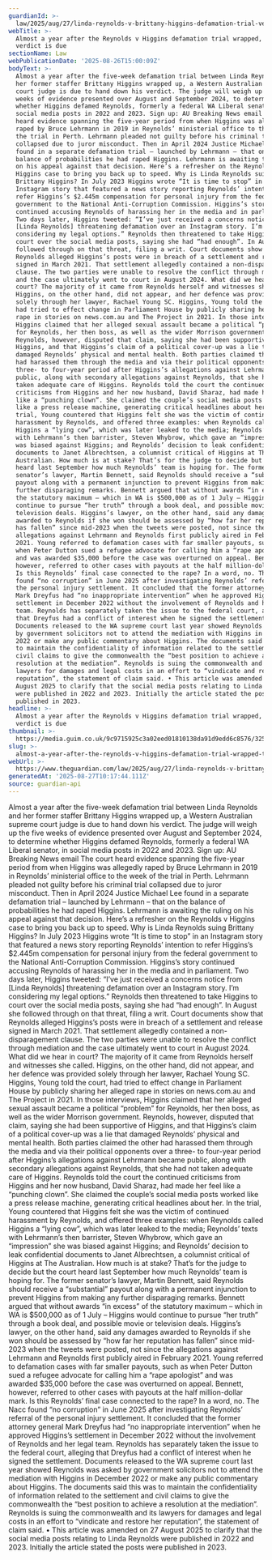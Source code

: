 ```yaml
---
guardianId: >-
  law/2025/aug/27/linda-reynolds-v-brittany-higgins-defamation-trial-verdict-due-ntwnfb
webTitle: >-
  Almost a year after the Reynolds v Higgins defamation trial wrapped, the
  verdict is due
sectionName: Law
webPublicationDate: '2025-08-26T15:00:09Z'
bodyText: >-
  Almost a year after the five-week defamation trial between Linda Reynolds and
  her former staffer Brittany Higgins wrapped up, a Western Australian supreme
  court judge is due to hand down his verdict. The judge will weigh up the five
  weeks of evidence presented over August and September 2024, to determine
  whether Higgins defamed Reynolds, formerly a federal WA Liberal senator, in
  social media posts in 2022 and 2023. Sign up: AU Breaking News email The court
  heard evidence spanning the five-year period from when Higgins was allegedly
  raped by Bruce Lehrmann in 2019 in Reynolds’ ministerial office to the week of
  the trial in Perth. Lehrmann pleaded not guilty before his criminal trial
  collapsed due to juror misconduct. Then in April 2024 Justice Michael Lee
  found in a separate defamation trial – launched by Lehrmann – that on the
  balance of probabilities he had raped Higgins. Lehrmann is awaiting the ruling
  on his appeal against that decision. Here’s a refresher on the Reynolds v
  Higgins case to bring you back up to speed. Why is Linda Reynolds suing
  Brittany Higgins? In July 2023 Higgins wrote “It is time to stop” in an
  Instagram story that featured a news story reporting Reynolds’ intention to
  refer Higgins’s $2.445m compensation for personal injury from the federal
  government to the National Anti-Corruption Commission. Higgins’s story
  continued accusing Reynolds of harassing her in the media and in parliament.
  Two days later, Higgins tweeted: “I’ve just received a concerns notice from
  [Linda Reynolds] threatening defamation over an Instagram story. I’m
  considering my legal options.” Reynolds then threatened to take Higgins to
  court over the social media posts, saying she had “had enough”. In August she
  followed through on that threat, filing a writ. Court documents show that
  Reynolds alleged Higgins’s posts were in breach of a settlement and release
  signed in March 2021. That settlement allegedly contained a non-disparagement
  clause. The two parties were unable to resolve the conflict through mediation
  and the case ultimately went to court in August 2024. What did we hear in
  court? The majority of it came from Reynolds herself and witnesses she called.
  Higgins, on the other hand, did not appear, and her defence was provided
  solely through her lawyer, Rachael Young SC. Higgins, Young told the court,
  had tried to effect change in Parliament House by publicly sharing her alleged
  rape in stories on news.com.au and The Project in 2021. In those interviews,
  Higgins claimed that her alleged sexual assault became a political “problem”
  for Reynolds, her then boss, as well as the wider Morrison government.
  Reynolds, however, disputed that claim, saying she had been supportive of
  Higgins, and that Higgins’s claim of a political cover-up was a lie that
  damaged Reynolds’ physical and mental health. Both parties claimed the other
  had harassed them through the media and via their political opponents over a
  three- to four-year period after Higgins’s allegations against Lehrmann became
  public, along with secondary allegations against Reynolds, that she had not
  taken adequate care of Higgins. Reynolds told the court the continued
  criticisms from Higgins and her now husband, David Sharaz, had made her feel
  like a “punching clown”. She claimed the couple’s social media posts worked
  like a press release machine, generating critical headlines about her. In the
  trial, Young countered that Higgins felt she was the victim of continued
  harassment by Reynolds, and offered three examples: when Reynolds called
  Higgins a “lying cow”, which was later leaked to the media; Reynolds’ texts
  with Lehrmann’s then barrister, Steven Whybrow, which gave an “impression” she
  was biased against Higgins; and Reynolds’ decision to leak confidential
  documents to Janet Albrechtsen, a columnist critical of Higgins at The
  Australian. How much is at stake? That’s for the judge to decide but the court
  heard last September how much Reynolds’ team is hoping for. The former
  senator’s lawyer, Martin Bennett, said Reynolds should receive a “substantial”
  payout along with a permanent injunction to prevent Higgins from making any
  further disparaging remarks. Bennett argued that without awards “in excess” of
  the statutory maximum – which in WA is $500,000 as of 1 July – Higgins would
  continue to pursue “her truth” through a book deal, and possible movie or
  television deals. Higgins’s lawyer, on the other hand, said any damages
  awarded to Reynolds if she won should be assessed by “how far her reputation
  has fallen” since mid-2023 when the tweets were posted, not since the
  allegations against Lehrmann and Reynolds first publicly aired in February
  2021. Young referred to defamation cases with far smaller payouts, such as
  when Peter Dutton sued a refugee advocate for calling him a “rape apologist”
  and was awarded $35,000 before the case was overturned on appeal. Bennett,
  however, referred to other cases with payouts at the half million-dollar mark.
  Is this Reynolds’ final case connected to the rape? In a word, no. The Nacc
  found “no corruption” in June 2025 after investigating Reynolds’ referral of
  the personal injury settlement. It concluded that the former attorney general
  Mark Dreyfus had “no inappropriate intervention” when he approved Higgins’s
  settlement in December 2022 without the involvement of Reynolds and her legal
  team. Reynolds has separately taken the issue to the federal court, alleging
  that Dreyfus had a conflict of interest when he signed the settlement.
  Documents released to the WA supreme court last year showed Reynolds was asked
  by government solicitors not to attend the mediation with Higgins in December
  2022 or make any public commentary about Higgins. The documents said this was
  to maintain the confidentiality of information related to the settlement and
  civil claims to give the commonwealth the “best position to achieve a
  resolution at the mediation”. Reynolds is suing the commonwealth and its
  lawyers for damages and legal costs in an effort to “vindicate and restore her
  reputation”, the statement of claim said. • This article was amended on 27
  August 2025 to clarify that the social media posts relating to Linda Reynolds
  were published in 2022 and 2023. Initially the article stated the posts were
  published in 2023.
headline: >-
  Almost a year after the Reynolds v Higgins defamation trial wrapped, the
  verdict is due
thumbnail: >-
  https://media.guim.co.uk/9c9715925c3a02eed01810138da91d9edd6c8576/325_0_1875_1500/500.jpg
slug: >-
  almost-a-year-after-the-reynolds-v-higgins-defamation-trial-wrapped-the-verdict-is-due
webUrl: >-
  https://www.theguardian.com/law/2025/aug/27/linda-reynolds-v-brittany-higgins-defamation-trial-verdict-due-ntwnfb
generatedAt: '2025-08-27T10:17:44.111Z'
source: guardian-api
---
```

Almost a year after the five-week defamation trial between Linda Reynolds and her former staffer Brittany Higgins wrapped up, a Western Australian supreme court judge is due to hand down his verdict. The judge will weigh up the five weeks of evidence presented over August and September 2024, to determine whether Higgins defamed Reynolds, formerly a federal WA Liberal senator, in social media posts in 2022 and 2023. Sign up: AU Breaking News email The court heard evidence spanning the five-year period from when Higgins was allegedly raped by Bruce Lehrmann in 2019 in Reynolds’ ministerial office to the week of the trial in Perth. Lehrmann pleaded not guilty before his criminal trial collapsed due to juror misconduct. Then in April 2024 Justice Michael Lee found in a separate defamation trial – launched by Lehrmann – that on the balance of probabilities he had raped Higgins. Lehrmann is awaiting the ruling on his appeal against that decision. Here’s a refresher on the Reynolds v Higgins case to bring you back up to speed. Why is Linda Reynolds suing Brittany Higgins? In July 2023 Higgins wrote “It is time to stop” in an Instagram story that featured a news story reporting Reynolds’ intention to refer Higgins’s $2.445m compensation for personal injury from the federal government to the National Anti-Corruption Commission. Higgins’s story continued accusing Reynolds of harassing her in the media and in parliament. Two days later, Higgins tweeted: “I’ve just received a concerns notice from [Linda Reynolds] threatening defamation over an Instagram story. I’m considering my legal options.” Reynolds then threatened to take Higgins to court over the social media posts, saying she had “had enough”. In August she followed through on that threat, filing a writ. Court documents show that Reynolds alleged Higgins’s posts were in breach of a settlement and release signed in March 2021. That settlement allegedly contained a non-disparagement clause. The two parties were unable to resolve the conflict through mediation and the case ultimately went to court in August 2024. What did we hear in court? The majority of it came from Reynolds herself and witnesses she called. Higgins, on the other hand, did not appear, and her defence was provided solely through her lawyer, Rachael Young SC. Higgins, Young told the court, had tried to effect change in Parliament House by publicly sharing her alleged rape in stories on news.com.au and The Project in 2021. In those interviews, Higgins claimed that her alleged sexual assault became a political “problem” for Reynolds, her then boss, as well as the wider Morrison government. Reynolds, however, disputed that claim, saying she had been supportive of Higgins, and that Higgins’s claim of a political cover-up was a lie that damaged Reynolds’ physical and mental health. Both parties claimed the other had harassed them through the media and via their political opponents over a three- to four-year period after Higgins’s allegations against Lehrmann became public, along with secondary allegations against Reynolds, that she had not taken adequate care of Higgins. Reynolds told the court the continued criticisms from Higgins and her now husband, David Sharaz, had made her feel like a “punching clown”. She claimed the couple’s social media posts worked like a press release machine, generating critical headlines about her. In the trial, Young countered that Higgins felt she was the victim of continued harassment by Reynolds, and offered three examples: when Reynolds called Higgins a “lying cow”, which was later leaked to the media; Reynolds’ texts with Lehrmann’s then barrister, Steven Whybrow, which gave an “impression” she was biased against Higgins; and Reynolds’ decision to leak confidential documents to Janet Albrechtsen, a columnist critical of Higgins at The Australian. How much is at stake? That’s for the judge to decide but the court heard last September how much Reynolds’ team is hoping for. The former senator’s lawyer, Martin Bennett, said Reynolds should receive a “substantial” payout along with a permanent injunction to prevent Higgins from making any further disparaging remarks. Bennett argued that without awards “in excess” of the statutory maximum – which in WA is $500,000 as of 1 July – Higgins would continue to pursue “her truth” through a book deal, and possible movie or television deals. Higgins’s lawyer, on the other hand, said any damages awarded to Reynolds if she won should be assessed by “how far her reputation has fallen” since mid-2023 when the tweets were posted, not since the allegations against Lehrmann and Reynolds first publicly aired in February 2021. Young referred to defamation cases with far smaller payouts, such as when Peter Dutton sued a refugee advocate for calling him a “rape apologist” and was awarded $35,000 before the case was overturned on appeal. Bennett, however, referred to other cases with payouts at the half million-dollar mark. Is this Reynolds’ final case connected to the rape? In a word, no. The Nacc found “no corruption” in June 2025 after investigating Reynolds’ referral of the personal injury settlement. It concluded that the former attorney general Mark Dreyfus had “no inappropriate intervention” when he approved Higgins’s settlement in December 2022 without the involvement of Reynolds and her legal team. Reynolds has separately taken the issue to the federal court, alleging that Dreyfus had a conflict of interest when he signed the settlement. Documents released to the WA supreme court last year showed Reynolds was asked by government solicitors not to attend the mediation with Higgins in December 2022 or make any public commentary about Higgins. The documents said this was to maintain the confidentiality of information related to the settlement and civil claims to give the commonwealth the “best position to achieve a resolution at the mediation”. Reynolds is suing the commonwealth and its lawyers for damages and legal costs in an effort to “vindicate and restore her reputation”, the statement of claim said. • This article was amended on 27 August 2025 to clarify that the social media posts relating to Linda Reynolds were published in 2022 and 2023. Initially the article stated the posts were published in 2023.
